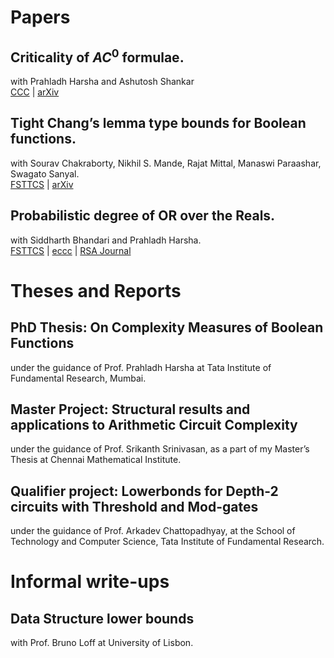 :::{.column-page}

::: {.grid}

::: {.g-col-6}
# Papers

:::{.callout-warning icon=false }
# **Criticality of $AC^0$ formulae.**
with Prahladh Harsha and Ashutosh Shankar </br>
 [CCC]() |  [arXiv]() 
:::

:::{.callout-warning icon=false }
# **Tight Chang's lemma type bounds for Boolean functions.**
with Sourav Chakraborty, Nikhil S. Mande, Rajat Mittal, Manaswi Paraashar, Swagato Sanyal. </br>
[FSTTCS]() | [arXiv]()
:::

:::{.callout-warning icon=false }
# **Probabilistic degree of OR over the Reals.**
with Siddharth Bhandari and Prahladh Harsha. </br>
[FSTTCS]() | [eccc]() | [RSA Journal]()
:::

:::

::: {.g-col-6}

# Theses and Reports 

:::{.callout-note icon=false }
# **PhD Thesis: On Complexity Measures of Boolean Functions**
under the guidance of Prof. Prahladh Harsha
at Tata Institute of Fundamental Research, Mumbai.
:::

:::{.callout-note icon=false }
# **Master Project: Structural results and applications to Arithmetic Circuit Complexity**
under the guidance of Prof. Srikanth Srinivasan,
as a part of my Master’s Thesis at Chennai Mathematical Institute.
:::

:::{.callout-note icon=false }
# **Qualifier project: Lowerbonds for Depth-2 circuits with Threshold and Mod-gates**
under the guidance of Prof. Arkadev Chattopadhyay,
at the School of Technology and Computer Science, Tata Institute of Fundamental Research.
:::

:::

:::






# Informal write-ups

:::{.callout-tip icon=false }
# **Data Structure lower bounds**
with Prof. Bruno Loff at University of Lisbon.
:::

:::

